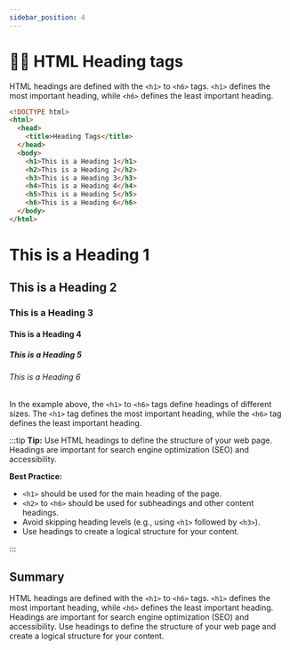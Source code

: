 ```yaml
---
sidebar_position: 4
---
```


# 🙋🏻 HTML Heading tags

HTML headings are defined with the `<h1>` to `<h6>` tags. `<h1>` defines the most important heading, while `<h6>` defines the least important heading.

```html title="index.html"
<!DOCTYPE html>
<html>
  <head>
    <title>Heading Tags</title>
  </head>
  <body>
    <h1>This is a Heading 1</h1>
    <h2>This is a Heading 2</h2>
    <h3>This is a Heading 3</h3>
    <h4>This is a Heading 4</h4>
    <h5>This is a Heading 5</h5>
    <h6>This is a Heading 6</h6>
  </body>
</html>
```

<BrowserWindow url="http://127.0.0.1:5500/index.html">
<div>
    <h1>This is a Heading 1</h1>
    <h2>This is a Heading 2</h2>
    <h3>This is a Heading 3</h3>
    <h4>This is a Heading 4</h4>
    <h5>This is a Heading 5</h5>
    <h6>This is a Heading 6</h6>
</div>
</BrowserWindow>

In the example above, the `<h1>` to `<h6>` tags define headings of different sizes. The `<h1>` tag defines the most important heading, while the `<h6>` tag defines the least important heading.

:::tip
**Tip:** Use HTML headings to define the structure of your web page. Headings are important for search engine optimization (SEO) and accessibility.

**Best Practice:** 
- `<h1>` should be used for the main heading of the page.
- `<h2>` to `<h6>` should be used for subheadings and other content headings.
- Avoid skipping heading levels (e.g., using `<h1>` followed by `<h3>`).
- Use headings to create a logical structure for your content.

:::

## Summary

HTML headings are defined with the `<h1>` to `<h6>` tags. `<h1>` defines the most important heading, while `<h6>` defines the least important heading. Headings are important for search engine optimization (SEO) and accessibility. Use headings to define the structure of your web page and create a logical structure for your content.